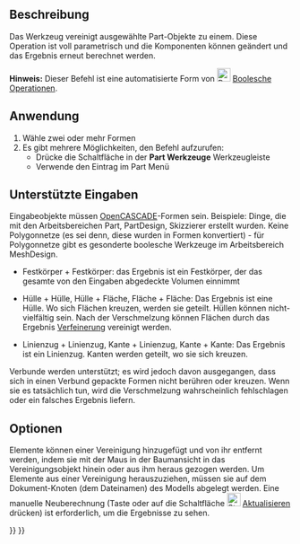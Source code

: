 <languages/>

{{Docnav/de
|[[Part_Cut/de|Differenz]]
|[[Part_Common/de|Schnitt]]
|[[Part_Workbench/de|Part]]
|IconL=Part_Cut.svg
|IconR=Part_Common.svg
|IconC=Workbench_Part.svg
}}

{{GuiCommand/de
|Name=Part Fuse
|Name/de=Part Vereinigung
|MenuLocation=Formteil → Boolesche Operation → Vereinigung
|Workbenches=[[Part_Workbench/de|Part]]
|SeeAlso=[[Part_Boolean/de|Part Boolesche Operationen]], [[Part_Cut/de|Part Differenz]], [[Part_Common/de|Part Schnitt]], 
}}

<span id="Description"></span>
== Beschreibung ==

Das Werkzeug {{Button|[[Image:Part_Fuse.svg|24px|link=Part_Fuse]] [[Part_Fuse/de|Part Vereinigung]]}} vereinigt ausgewählte Part-Objekte zu einem. Diese Operation ist voll parametrisch und die Komponenten können geändert und das Ergebnis erneut berechnet werden.

'''Hinweis:''' Dieser Befehl ist eine automatisierte Form von [[Image:Part_Boolean.svg|24px|link=Part_Boolean/de]] [[Part_Boolean/de|Boolesche Operationen]].

<span id="Usage"></span>
==Anwendung==

# Wähle zwei oder mehr Formen
# Es gibt mehrere Möglichkeiten, den Befehl aufzurufen:
#* Drücke die {{Button|[[Image:Part_Fuse.svg|16px|link=Part_Fuse]] Part Vereinigung}} Schaltfläche in der '''Part Werkzeuge''' Werkzeugleiste
#* Verwende den {{MenuCommand|Formteil → Boolesche  Operation → Vereinigung}} Eintrag im Part Menü

<span id="Supported_inputs"></span>
== Unterstützte Eingaben ==

Eingabeobjekte müssen [[OpenCASCADE/de|OpenCASCADE]]-Formen sein. Beispiele: Dinge, die mit den Arbeitsbereichen Part, PartDesign, Skizzierer erstellt wurden. Keine Polygonnetze (es sei denn, diese wurden in Formen konvertiert) - für Polygonnetze gibt es gesonderte boolesche Werkzeuge im Arbeitsbereich MeshDesign.

* Festkörper + Festkörper: das Ergebnis ist ein Festkörper, der das gesamte von den Eingaben abgedeckte Volumen einnimmt

* Hülle + Hülle, Hülle + Fläche, Fläche + Fläche: Das Ergebnis ist eine Hülle. Wo sich Flächen kreuzen, werden sie geteilt. Hüllen können nicht-vielfältig sein. Nach der Verschmelzung können Flächen durch das Ergebnis [[Part_RefineShape/de|Verfeinerung]] vereinigt werden.

* Linienzug + Linienzug, Kante + Linienzug, Kante + Kante: Das Ergebnis ist ein Linienzug. Kanten werden geteilt, wo sie sich kreuzen. 

Verbunde werden unterstützt; es wird jedoch davon ausgegangen, dass sich in einen Verbund gepackte Formen nicht berühren oder kreuzen. Wenn sie es tatsächlich tun, wird die Verschmelzung wahrscheinlich fehlschlagen oder ein falsches Ergebnis liefern.

<span id="Options"></span>
==Optionen==

Elemente können einer Vereinigung hinzugefügt und von ihr entfernt werden, indem sie mit der Maus in der Baumansicht in das Vereinigungsobjekt hinein oder aus ihm heraus gezogen werden. Um Elemente aus einer Vereinigung herauszuziehen, müssen sie auf dem Dokument-Knoten (dem Dateinamen) des Modells abgelegt werden. Eine manuelle Neuberechnung (Taste {{KEY|F5}} oder auf die Schaltfläche [[Image:Std_Refresh.svg|24px]] [[Std_Refresh/de|Aktualisieren]] drücken) ist erforderlich, um die Ergebnisse zu sehen. 


{{Docnav/de
|[[Part_Cut/de|Differenz]]
|[[Part_Common/de|Schnitt]]
|[[Part_Workbench/de|Part]]
|IconL=Part_Cut.svg
|IconR=Part_Common.svg
|IconC=Workbench_Part.svg
}}

{{Part_Tools_navi{{#translation:}}}}
{{Userdocnavi{{#translation:}}}}